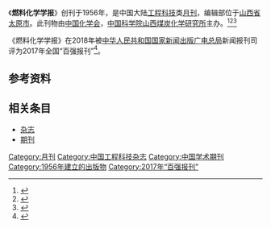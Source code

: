 {{Infobox journal
| title         = 燃料化学学报
| former_name   =
| frequency     = 月刊
| country       = [[中国大陆|中国大陆]]
| publisher     = [[中国化学会|中国化学会]]，[[中国科学院山西煤炭化学研究所|中国科学院山西煤炭化学研究所]]
| language = 
| native_title = Journal of Fuel Chemistry and Technology
| abbreviation = J. Fuel Chem. Technol.
| discipline    = 工程科技
| impact        = 
| history =1956年起至今
| ISSN = 0253-2409
| CN            = CN14-1140/TQ
| website       = http://rlhxxb.sxicc.ac.cn/
}}
《'''燃料化学学报'''》创刊于1956年，是中国大陆[[工程科技|工程科技]]类[[杂志#出版|月刊]]，编辑部位于[[山西省|山西省]][[太原市|太原市]]。此刊物由[[中国化学会|中国化学会]]，[[中国科学院山西煤炭化学研究所|中国科学院山西煤炭化学研究所]]主办。<ref name="知网1">{{Cite web|title=燃料化学学报|url=https://navi.cnki.net/knavi/JournalDetail?pcode=CJFD&pykm=RLHX|accessdate=2021-02-02|work=navi.cnki.net|publisher=[[中国知网|中国知网]]|archive-date=2017-05-13|archive-url=https://web.archive.org/web/20170513113618/http://navi.cnki.net/KNavi/JournalDetail?pcode=CJFD&pykm=RLHX|dead-url=no}}</ref><ref name="维普1">{{Cite web|title=燃料化学学报 - 维普中文期刊|url=http://www.cqvip.com/qikan/Detail.aspx?gch=90650X|accessdate=2021-02-02|author=|date=|format=|publisher=[[维普|维普]]|language=}}</ref><ref name="自我介绍">{{Cite web|title=燃料化学学报的自我介绍|url=http://rlhxxb.sxicc.ac.cn/news/qikanjieshao.htm|accessdate=2021-02-02|author=|date=|format=|publisher=|language=|archive-date=2021-02-25|archive-url=https://web.archive.org/web/20210225070736/http://rlhxxb.sxicc.ac.cn/news/qikanjieshao.htm|dead-url=no}}</ref>

《燃料化学学报》在2018年被[[中华人民共和国国家新闻出版广电总局|中华人民共和国国家新闻出版广电总局]]新闻报刊司评为2017年全国“百强报刊”<ref>{{Cite web|title=2017年全国“百强报刊”推荐名单开始公示|url=http://www.ce.cn/culture/gd/201801/16/t20180116_27756145.shtml|accessdate=2021-02-10|author=赵新乐（中国新闻出版广电报）|date=2018-01-16|format=|work=www.ce.cn|publisher=[[中国经济网|中国经济网]]|language=|archive-date=2020-11-05|archive-url=https://web.archive.org/web/20201105014543/http://www.ce.cn/culture/gd/201801/16/t20180116_27756145.shtml|dead-url=no}}</ref>。
== 参考资料 ==
{{reflist|2}}

== 相关条目 ==

* [[杂志|杂志]]
* [[期刊|期刊]]

{{pub-stub}}
{{全国百强报刊|2017}}

[[Category:月刊|Category:月刊]]
[[Category:中国工程科技杂志|Category:中国工程科技杂志]]
[[Category:中国学术期刊|Category:中国学术期刊]]
[[Category:1956年建立的出版物|Category:1956年建立的出版物]]
[[Category:2017年“百强报刊”|Category:2017年“百强报刊”]]